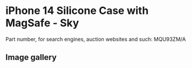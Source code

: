 
# iPhone 14 Silicone Case with MagSafe - Sky

Part number, for search engines, auction websites and such: MQU93ZM/A

## Image gallery

<div style={{ width: "768px" }}>
  <GalleryComponent
    images={[
      {
        original: "/everysource/MQU93.webp",
        thumbnail: "/everypreview/MQU93.webp",
      },
      {
        original: "/everysource/MQU93_AV1.webp",
        thumbnail: "/everypreview/MQU93_AV1.webp",
      },
      {
        original: "/everysource/MQU93_AV2.webp",
        thumbnail: "/everypreview/MQU93_AV2.webp",
      },
      {
        original: "/everysource/MQU93_AV3.webp",
        thumbnail: "/everypreview/MQU93_AV3.webp",
      },
      {
        original: "/everysource/MQU93_AV4.webp",
        thumbnail: "/everypreview/MQU93_AV4.webp",
      },
      {
        original: "/everysource/MQU93_AV5.webp",
        thumbnail: "/everypreview/MQU93_AV5.webp",
      },
      {
        original: "/everysource/MQU93_AV6.webp",
        thumbnail: "/everypreview/MQU93_AV6.webp",
      },
      {
        original: "/everysource/MQU93_AV7.webp",
        thumbnail: "/everypreview/MQU93_AV7.webp",
      }
    ]}
  />
</div>